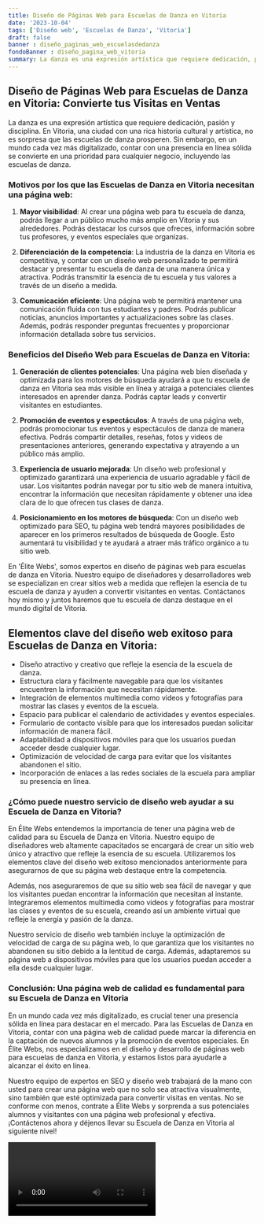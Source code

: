 ```yaml
---
title: Diseño de Páginas Web para Escuelas de Danza en Vitoria
date: '2023-10-04'
tags: ['Diseño web', 'Escuelas de Danza', 'Vitoria']
draft: false
banner : diseño_paginas_web_escuelasdedanza
fondoBanner : diseño_pagina_web_vitoria
summary: La danza es una expresión artística que requiere dedicación, pasión y disciplina. En Vitoria, una ciudad con una rica historia cultural y artística, no es sorpresa que las escuelas de danza prosperen. Sin embargo, en un mundo cada vez más digitalizado, contar con una presencia en línea sólida se convierte en una prioridad para cualquier negocio, incluyendo las escuelas de danza. 
---
```


## Diseño de Páginas Web para Escuelas de Danza en Vitoria: Convierte tus Visitas en Ventas

La danza es una expresión artística que requiere dedicación, pasión y disciplina. En Vitoria, una ciudad con una rica historia cultural y artística, no es sorpresa que las escuelas de danza prosperen. Sin embargo, en un mundo cada vez más digitalizado, contar con una presencia en línea sólida se convierte en una prioridad para cualquier negocio, incluyendo las escuelas de danza. 

### Motivos por los que las Escuelas de Danza en Vitoria necesitan una página web:

1. **Mayor visibilidad**: Al crear una página web para tu escuela de danza, podrás llegar a un público mucho más amplio en Vitoria y sus alrededores. Podrás destacar los cursos que ofreces, información sobre tus profesores, y eventos especiales que organizas.

2. **Diferenciación de la competencia**: La industria de la danza en Vitoria es competitiva, y contar con un diseño web personalizado te permitirá destacar y presentar tu escuela de danza de una manera única y atractiva. Podrás transmitir la esencia de tu escuela y tus valores a través de un diseño a medida.

3. **Comunicación eficiente**: Una página web te permitirá mantener una comunicación fluida con tus estudiantes y padres. Podrás publicar noticias, anuncios importantes y actualizaciones sobre las clases. Además, podrás responder preguntas frecuentes y proporcionar información detallada sobre tus servicios.

### Beneficios del Diseño Web para Escuelas de Danza en Vitoria:

1. **Generación de clientes potenciales**: Una página web bien diseñada y optimizada para los motores de búsqueda ayudará a que tu escuela de danza en Vitoria sea más visible en línea y atraiga a potenciales clientes interesados en aprender danza. Podrás captar leads y convertir visitantes en estudiantes.

2. **Promoción de eventos y espectáculos**: A través de una página web, podrás promocionar tus eventos y espectáculos de danza de manera efectiva. Podrás compartir detalles, reseñas, fotos y videos de presentaciones anteriores, generando expectativa y atrayendo a un público más amplio.

3. **Experiencia de usuario mejorada**: Un diseño web profesional y optimizado garantizará una experiencia de usuario agradable y fácil de usar. Los visitantes podrán navegar por tu sitio web de manera intuitiva, encontrar la información que necesitan rápidamente y obtener una idea clara de lo que ofrecen tus clases de danza.

4. **Posicionamiento en los motores de búsqueda**: Con un diseño web optimizado para SEO, tu página web tendrá mayores posibilidades de aparecer en los primeros resultados de búsqueda de Google. Esto aumentará tu visibilidad y te ayudará a atraer más tráfico orgánico a tu sitio web.

En 'Élite Webs', somos expertos en diseño de páginas web para escuelas de danza en Vitoria. Nuestro equipo de diseñadores y desarrolladores web se especializan en crear sitios web a medida que reflejen la esencia de tu escuela de danza y ayuden a convertir visitantes en ventas. Contáctanos hoy mismo y juntos haremos que tu escuela de danza destaque en el mundo digital de Vitoria.

<GifSeo />

<Cta />

## Elementos clave del diseño web exitoso para Escuelas de Danza en Vitoria: 

- Diseño atractivo y creativo que refleje la esencia de la escuela de danza.
- Estructura clara y fácilmente navegable para que los visitantes encuentren la información que necesitan rápidamente.
- Integración de elementos multimedia como videos y fotografías para mostrar las clases y eventos de la escuela.
- Espacio para publicar el calendario de actividades y eventos especiales.
- Formulario de contacto visible para que los interesados puedan solicitar información de manera fácil.
- Adaptabilidad a dispositivos móviles para que los usuarios puedan acceder desde cualquier lugar.
- Optimización de velocidad de carga para evitar que los visitantes abandonen el sitio.
- Incorporación de enlaces a las redes sociales de la escuela para ampliar su presencia en línea.

### ¿Cómo puede nuestro servicio de diseño web ayudar a su Escuela de Danza en Vitoria?

En Élite Webs entendemos la importancia de tener una página web de calidad para su Escuela de Danza en Vitoria. Nuestro equipo de diseñadores web altamente capacitados se encargará de crear un sitio web único y atractivo que refleje la esencia de su escuela. Utilizaremos los elementos clave del diseño web exitoso mencionados anteriormente para asegurarnos de que su página web destaque entre la competencia.

Además, nos aseguraremos de que su sitio web sea fácil de navegar y que los visitantes puedan encontrar la información que necesitan al instante. Integraremos elementos multimedia como videos y fotografías para mostrar las clases y eventos de su escuela, creando así un ambiente virtual que refleje la energía y pasión de la danza.

Nuestro servicio de diseño web también incluye la optimización de velocidad de carga de su página web, lo que garantiza que los visitantes no abandonen su sitio debido a la lentitud de carga. Además, adaptaremos su página web a dispositivos móviles para que los usuarios puedan acceder a ella desde cualquier lugar.

### Conclusión: Una página web de calidad es fundamental para su Escuela de Danza en Vitoria

En un mundo cada vez más digitalizado, es crucial tener una presencia sólida en línea para destacar en el mercado. Para las Escuelas de Danza en Vitoria, contar con una página web de calidad puede marcar la diferencia en la captación de nuevos alumnos y la promoción de eventos especiales. En Élite Webs, nos especializamos en el diseño y desarrollo de páginas web para escuelas de danza en Vitoria, y estamos listos para ayudarle a alcanzar el éxito en línea.

Nuestro equipo de expertos en SEO y diseño web trabajará de la mano con usted para crear una página web que no solo sea atractiva visualmente, sino también que esté optimizada para convertir visitas en ventas. No se conforme con menos, contrate a Élite Webs y sorprenda a sus potenciales alumnos y visitantes con una página web profesional y efectiva. ¡Contáctenos ahora y déjenos llevar su Escuela de Danza en Vitoria al siguiente nivel!

<Video />

<CtaBot job='Escuelas de Danza' city='Vitoria'/>

<Gmaps query='Vitoria+españa+maps' />
